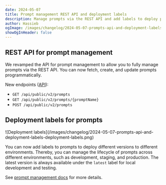 ```yaml
---
date: 2024-05-07
title: Prompt management REST API and deployment labels
description: Manage prompts via the REST API and add labels to deploy prompts to different environments.
author: Hassieb
ogImage: /images/changelog/2024-05-07-prompts-api-and-deployment-labels-deployment-labels-og.png
showOgInHeader: false
---
```



<ChangelogHeader />

## REST API for prompt management

We revamped the API for prompt management to allow you to fully manage prompts via the REST API. You can now fetch, create, and update prompts programmatically.

New endpoints ([API](/docs/api)):

- `GET /api/public/v2/prompts`
- `GET /api/public/v2/prompts/{promptName}`
- `POST /api/public/v2/prompts`

## Deployment labels for prompts

<Frame border className="max-w-sm mt-10">
  ![Deployment
  labels](/images/changelog/2024-05-07-prompts-api-and-deployment-labels-deployment-labels.png)
</Frame>

You can now add labels to prompts to deploy different versions to different environments. Thereby, you can manage the lifecycle of prompts across different environments, such as development, staging, and production. The latest version is always available under the `latest` label for local development and testing.

See [prompt management docs](/docs/prompts) for more details.
